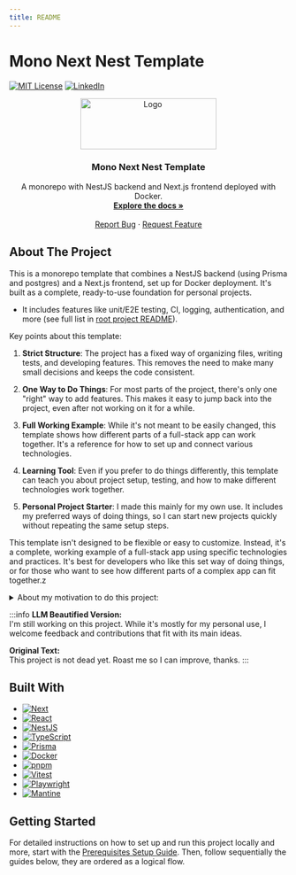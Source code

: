 ```yaml
---
title: README
---
```


# Mono Next Nest Template

[![MIT License][license-shield]][license-url]
[![LinkedIn][linkedin-shield]][linkedin-url]


<div align="center">
  <a href="https://gitlab.com/tetris973/mono-next-nest-template">
    <img src={Logo} alt="Logo" width="246" height="92" />
  </a>

  <h3 align="center">Mono Next Nest Template</h3>

  <p align="center">
    A monorepo with NestJS backend and Next.js frontend deployed with Docker.
    <br />
    <a href="https://gitlab.com/tetris973/mono-next-nest-template"><strong>Explore the docs »</strong></a>
    <br />
    <br />
    <a href="https://gitlab.com/tetris973/mono-next-nest-template/-/issues/new">Report Bug</a>
    ·
    <a href="https://gitlab.com/tetris973/mono-next-nest-template/-/issues/new">Request Feature</a>
  </p>
</div>

## About The Project

This is a monorepo template that combines a NestJS backend (using Prisma and postgres) and a Next.js frontend, set up for Docker deployment. It's built as a complete, ready-to-use foundation for personal projects.

- It includes features like unit/E2E testing, CI, logging, authentication, and more (see full list in [root project README][root-project]).

Key points about this template:

1. **Strict Structure**: The project has a fixed way of organizing files, writing tests, and developing features. This removes the need to make many small decisions and keeps the code consistent.

2. **One Way to Do Things**: For most parts of the project, there's only one "right" way to add features. This makes it easy to jump back into the project, even after not working on it for a while.

3. **Full Working Example**: While it's not meant to be easily changed, this template shows how different parts of a full-stack app can work together. It's a reference for how to set up and connect various technologies.

4. **Learning Tool**: Even if you prefer to do things differently, this template can teach you about project setup, testing, and how to make different technologies work together.

5. **Personal Project Starter**: I made this mainly for my own use. It includes my preferred ways of doing things, so I can start new projects quickly without repeating the same setup steps.

This template isn't designed to be flexible or easy to customize. Instead, it's a complete, working example of a full-stack app using specific technologies and practices. It's best for developers who like this set way of doing things, or for those who want to see how different parts of a complex app can fit together.z

<details>
<summary>
About my motivation to do this project:
</summary>

- For the questions "But who is your target audience?" and "Why did you do it?"
- My answer would be the same as a certain chemistry teacher's: "I did it for me. I liked it. I was good at it. And... I was really... I was alive."

</details>

:::info
**LLM Beautified Version:**  
I'm still working on this project. While it's mostly for my personal use, I welcome feedback and contributions that fit with its main ideas.

**Original Text:**  
This project is not dead yet. Roast me so I can improve, thanks.
:::

## Built With

* [![Next][Next.js]][Next-url]
* [![React][React.js]][React-url]
* [![NestJS][NestJS]][NestJS-url]
* [![TypeScript][TypeScript]][TypeScript-url]
* [![Prisma][Prisma]][Prisma-url]
* [![Docker][Docker]][Docker-url]
* [![pnpm][pnpm]][pnpm-url]
* [![Vitest][Vitest]][Vitest-url]
* [![Playwright][Playwright]][Playwright-url]
* [![Mantine][Mantine]][Mantine-url]

## Getting Started

For detailed instructions on how to set up and run this project locally and more, start with the [Prerequisites Setup Guide](./prerequisites-setup.md). Then, follow sequentially the guides below, they are ordered as a logical flow.

<!-- MARKDOWN LINKS & IMAGES -->
[root-project]: https://gitlab.com/tetris973/mono-next-nest-template/
[license-shield]: https://img.shields.io/badge/license-MIT-green?style=for-the-badge
[license-url]: https://gitlab.com/tetris973/mono-next-nest-template/-/blob/main/LICENSE.txt 
[linkedin-shield]: https://img.shields.io/badge/-LinkedIn-black.svg?style=for-the-badge&logo=linkedin&colorB=555
[linkedin-url]: https://www.linkedin.com/in/cedric-olender/
[Next.js]: https://img.shields.io/badge/next.js-000000?style=for-the-badge&logo=nextdotjs&logoColor=white
[Next-url]: https://nextjs.org/
[React.js]: https://img.shields.io/badge/React-20232A?style=for-the-badge&logo=react&logoColor=61DAFB
[React-url]: https://reactjs.org/
[NestJS]: https://img.shields.io/badge/nestjs-%23E0234E.svg?style=for-the-badge&logo=nestjs&logoColor=white
[NestJS-url]: https://nestjs.com/
[TypeScript]: https://img.shields.io/badge/typescript-%23007ACC.svg?style=for-the-badge&logo=typescript&logoColor=white
[TypeScript-url]: https://www.typescriptlang.org/
[Prisma]: https://img.shields.io/badge/Prisma-3982CE?style=for-the-badge&logo=Prisma&logoColor=white
[Prisma-url]: https://www.prisma.io/
[Docker]: https://img.shields.io/badge/docker-%230db7ed.svg?style=for-the-badge&logo=docker&logoColor=white
[Docker-url]: https://www.docker.com/
[pnpm]: https://img.shields.io/badge/pnpm-%234a4a4a.svg?style=for-the-badge&logo=pnpm&logoColor=f69220
[pnpm-url]: https://pnpm.io/
[Vitest]: https://img.shields.io/badge/vitest-%234a4a4a.svg?style=for-the-badge&logo=vitest&logoColor=white
[Vitest-url]: https://vitest.dev/
[Playwright]: https://img.shields.io/badge/playwright-%232EAD33.svg?style=for-the-badge&logo=playwright&logoColor=white
[Playwright-url]: https://playwright.dev/
[Mantine]: https://img.shields.io/badge/mantine-%234ED1C5.svg?style=for-the-badge&logo=mantine&logoColor=white
[Mantine-url]: https://mantine.dev/
